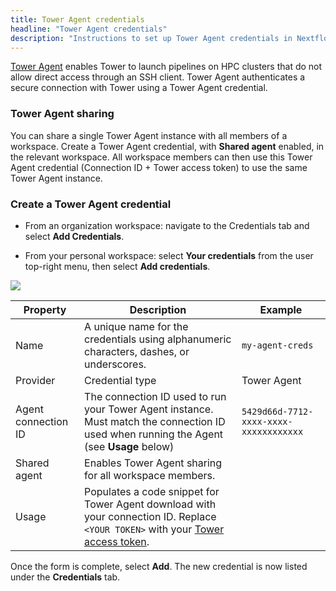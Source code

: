 ```yaml
---
title: Tower Agent credentials
headline: "Tower Agent credentials"
description: "Instructions to set up Tower Agent credentials in Nextflow Tower."
---
```


[Tower Agent](../agent.mdx) enables Tower to launch pipelines on HPC clusters that do not allow direct access through an SSH client. Tower Agent authenticates a secure connection with Tower using a Tower Agent credential.

### Tower Agent sharing

You can share a single Tower Agent instance with all members of a workspace. Create a Tower Agent credential, with **Shared agent** enabled, in the relevant workspace. All workspace members can then use this Tower Agent credential (Connection ID + Tower access token) to use the same Tower Agent instance.

### Create a Tower Agent credential

- From an organization workspace: navigate to the Credentials tab and select **Add Credentials**.

- From your personal workspace: select **Your credentials** from the user top-right menu, then select **Add credentials**.

![](./_images/agent_credential.png)

| Property            | Description                                                                                                                                                          | Example                                |
| ------------------- | -------------------------------------------------------------------------------------------------------------------------------------------------------------------- | -------------------------------------- |
| Name                | A unique name for the credentials using alphanumeric characters, dashes, or underscores.                                                                             | `my-agent-creds`                       |
| Provider            | Credential type                                                                                                                                                      | Tower Agent                            |
| Agent connection ID | The connection ID used to run your Tower Agent instance. Must match the connection ID used when running the Agent (see **Usage** below)                              | `5429d66d-7712-xxxx-xxxx-xxxxxxxxxxxx` |
| Shared agent        | Enables Tower Agent sharing for all workspace members.                                                                                                               |                                        |
| Usage               | Populates a code snippet for Tower Agent download with your connection ID. Replace `<YOUR TOKEN>` with your [Tower access token](../api/overview.mdx#authentication). |                                        |

Once the form is complete, select **Add**. The new credential is now listed under the **Credentials** tab.
